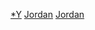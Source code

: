{{Commons category|Jordan by year}}
[[Category:約旦各時期歷史|*Y]]
[[Category:各年份各國|Jordan]]
[[Category:依年份劃分的亞洲|Jordan]]